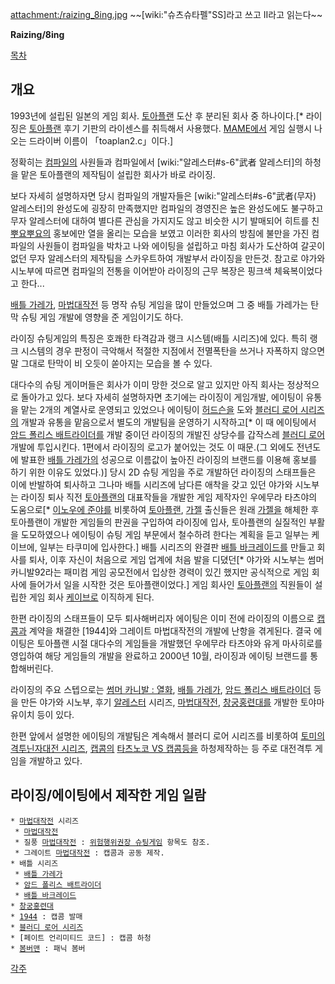 attachment:/raizing_8ing.jpg
~~[wiki:"슈츠슈타펠"SS]라고 쓰고 II라고 읽는다~~


'''Raizing/8ing'''

[[목차]]
== 개요 ==
1993년에 설립된 일본의 게임 회사. [[토아플랜]] 도산 후 분리된 회사 중 하나이다.[* 라이징은 [[토아플랜]] 후기 기판의 라이센스를 취득해서 사용했다. [[MAME]]에서 게임 실행시 나오는 드라이버 이름이 「toaplan2.c」이다.] 

정확히는 [[컴파일]]의 사원들과 컴파일에서 [wiki:"알레스터#s-6"武者 알레스터]의 하청을 맡은 토아플랜의 제작팀이 설립한 회사가 바로 라이징. 

보다 자세히 설명하자면 당시 컴파일의 개발자들은 [wiki:"알레스터#s-6"武者(무자) 알레스터]의 완성도에 굉장히 만족했지만 컴파일의 경영진은 높은 완성도에도 불구하고 무자 알레스터에 대하여 별다른 관심을 가지지도 않고 비슷한 시기 발매되어 히트를 친 [[뿌요뿌요]]의 홍보에만 열을 올리는 모습을 보였고 이러한 회사의 방침에 불만을 가진 컴파일의 사원들이 컴파일을 박차고 나와 에이팅을 설립하고 마침 회사가 도산하여 갈곳이 없던 무자 알레스터의 제작팀을 스카우트하여 개발부서 라이징을 만든것. 참고로 야가와 시노부에 따르면 컴파일의 전통을 이어받아 라이징의 근무 복장은 핑크색 체육복이었다고 한다...

[[배틀 가레가]], [[마법대작전]] 등 명작 슈팅 게임을 많이 만들었으며 그 중 배틀 가레가는 탄막 슈팅 게임 개발에 영향을 준 게임이기도 하다.

라이징 슈팅게임의 특징은 호쾌한 타격감과 랭크 시스템(배틀 시리즈)에 있다. 특히 랭크 시스템의 경우 판정이 극악해서 적절한 지점에서 전멸폭탄을 쓰거나 자폭하지 않으면 말 그대로 탄막이 비 오듯이 쏟아지는 모습을 볼 수 있다.

대다수의 슈팅 게이머들은 회사가 이미 망한 것으로 알고 있지만 아직 회사는 정상적으로 돌아가고 있다. 보다 자세히 설명하자면 초기에는 라이징이 게임개발, 에이팅이 유통을 맡는 2개의 계열사로 운영되고 있었으나 에이팅이 [[허드슨]]을 도와 [[블러디 로어 시리즈]]의 개발과 유통을 맡음으로서 별도의 개발팀을 운영하기 시작하고[* 이 때 에이팅에서 [[암드 폴리스 배트라이더]]를 개발 중이던 라이징의 개발진 상당수를 갑작스레 [[블러디 로어]] 개발에 투입시킨다. 1편에서 라이징의 로고가 붙어있는 것도 이 때문.(그 외에도 전년도에 발표한 [[배틀 가레가]]의 성공으로 이름값이 높아진 라이징의 브랜드를 이용해 홍보를 하기 위한 이유도 있었다.)] 당시 2D 슈팅 게임을 주로 개발하던 라이징의 스태프들은 이에 반발하여 퇴사하고 그나마 배틀 시리즈에 남다른 애착을 갖고 있던 야가와 시노부는 라이징 퇴사 직전 [[토아플랜]]의 대표작들을 개발한 게임 제작자인 우에무라 타츠야의 도움으로[* [[이노우에 준야]]를 비롯하여 [[토아플랜]], [[가젤]] 출신들은 원래 [[가젤]]을 해체한 후 토아플랜이 개발한 게임들의 판권을 구입하여 라이징에 입사, 토아플랜의 실질적인 부활을 도모하였으나 에이팅이 슈팅 게임 부문에서 철수하려 한다는 계획을 듣고 일부는 케이브에, 일부는 타쿠미에 입사한다.] 배틀 시리즈의 완결판 [[배틀 바크레이드]]를 만들고 회사를 퇴사, 이후 자신이 처음으로 게임 업계에 처음 발을 디뎠던[* 야가와 시노부는 썸머 카니발92라는 패미컴 게임 공모전에서 입상한 경력이 있긴 했지만 공식적으로 게임 회사에 들어가서 일을 시작한 것은 토아플랜이었다.] 게임 회사인 [[토아플랜]]의 직원들이 설립한 게임 회사 [[케이브]]로 이직하게 된다.

한편 라이징의 스태프들이 모두 퇴사해버리자 에이팅은 이미 전에 라이징의 이름으로 [[캡콤]]과 계약을 채결한 [1944]와 그레이트 마법대작전의 개발에 난항을 겪게된다. 결국 에이팅은 토아플랜 시절 대다수의 게임들을 개발했던 우에무라 타츠야와 유게 마사히로를 영입하여 해당 게임들의 개발을 완료하고 2000년 10월, 라이징과 에이팅 브랜드를 통합해버린다.

라이징의 주요 스텝으로는 [[썸머 카니발 : 열화]], [[배틀 가레가]], [[암드 폴리스 배트라이더]] 등을 만든 야가와 시노부, 후기 [[알레스터]] 시리즈, [[마법대작전]], [[창궁홍련대]]를 개발한 토야마 유이치 등이 있다.

한편 앞에서 설명한 에이팅의 개발팀은 계속해서 블러디 로어 시리즈를 비롯하여 [[토미]]의 [[격투닌자대전 시리즈]], [[캡콤]]의 [[타츠노코 VS 캡콤]]등을 하청제작하는 등 주로 대전격투 게임을 개발하고 있다.
== 라이징/에이팅에서 제작한 게임 일람 ==
 * [[마법대작전]] 시리즈
  * [[마법대작전]]
  * 질풍 [[마법대작전]] : [[위험행위권장 슈팅게임]] 항목도 참조.
  * 그레이트 [[마법대작전]] : 캡콤과 공동 제작.
 * 배틀 시리즈
  * [[배틀 가레가]]
  * [[암드 폴리스 배트라이더]]
  * [[배틀 바크레이드]]
 * [[창궁홍련대]]
 * [[1944]] : 캡콤 발매
 * [[블러디 로어 시리즈]]
 * [페이트 언리미티드 코드] : 캡콤 하청
 * [[봄버맨]] : 패닉 봄버
[[각주]]
